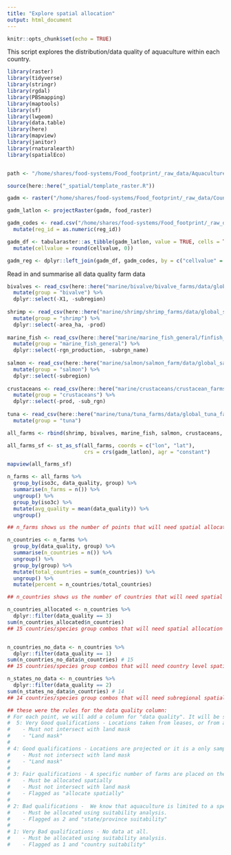 ```yaml
---
title: "Explore spatial allocation"
output: html_document
---
```


```r
knitr::opts_chunk$set(echo = TRUE)
```

This script explores the distribution/data quality of aquaculture within each country. 

```r
library(raster)
library(tidyverse)
library(stringr)
library(rgdal)
library(PBSmapping)
library(maptools)
library(sf)
library(lwgeom)
library(data.table)
library(here)
library(mapview)
library(janitor)
library(rnaturalearth)
library(spatialEco)


path <- "/home/shares/food-systems/Food_footprint/_raw_data/Aquaculture_locations"

source(here::here("_spatial/template_raster.R"))
```


```r

gadm <- raster("/home/shares/food-systems/Food_footprint/_raw_data/Country_regions/gadm36mol_pyfill_10km.tif")

gadm_latlon <- projectRaster(gadm, food_raster)

gadm_codes <- read.csv("/home/shares/food-systems/Food_footprint/_raw_data/Country_regions/gadm_reg_codes.csv") %>% 
  mutate(reg_id = as.numeric(reg_id))

```

```r

gadm_df <- tabularaster::as_tibble(gadm_latlon, value = TRUE, cells = TRUE) %>% 
  mutate(cellvalue = round(cellvalue, 0))

gadm_reg <- dplyr::left_join(gadm_df, gadm_codes, by = c("cellvalue" = "reg_id"))

```

Read in and summarise all data quality farm data 
```r
bivalves <- read_csv(here::here("marine/bivalve/bivalve_farms/data/global_bivalve_farm_lat_lon_data_quality.csv")) %>%
  mutate(group = "bivalve") %>%
  dplyr::select(-X1, -subregion)
  
shrimp <- read_csv(here::here("marine/shrimp/shrimp_farms/data/global_shrimp_farm_lat_lon_data_quality.csv")) %>%
  mutate(group = "shrimp") %>%
  dplyr::select(-area_ha, -prod)
  
marine_fish <- read_csv(here::here("marine/marine_fish_general/finfish_farms/data/global_finfish_farm_lat_lon_data_quality.csv")) %>%
  mutate(group = "marine_fish_general") %>%
  dplyr::select(-rgn_production, -subrgn_name)
  
salmon <- read_csv(here::here("marine/salmon/salmon_farm/data/global_salmon_farm_lat_lon_quality.csv")) %>%
  mutate(group = "salmon") %>%
  dplyr::select(-subregion)
  
crustaceans <- read_csv(here::here("marine/crustaceans/crustacean_farms/data/global_crustacean_farm_lat_lon_data_quality.csv")) %>%
  mutate(group = "crustaceans") %>%
  dplyr::select(-prod, -sub_rgn)
  
tuna <- read_csv(here::here("marine/tuna/tuna_farms/data/global_tuna_farm_lat_lon_data_quality.csv")) %>%
  mutate(group = "tuna") 

all_farms <- rbind(shrimp, bivalves, marine_fish, salmon, crustaceans, tuna)

all_farms_sf <- st_as_sf(all_farms, coords = c("lon", "lat"), 
                         crs = crs(gadm_latlon), agr = "constant")

mapview(all_farms_sf)

n_farms <- all_farms %>%
  group_by(iso3c, data_quality, group) %>%
  summarise(n_farms = n()) %>%
  ungroup() %>%
  group_by(iso3c) %>%
  mutate(avg_quality = mean(data_quality)) %>%
  ungroup()

## n_farms shows us the number of points that will need spatial allocation within each country according to our new rules (any of the rows that score 3. Those that score 1 or 2, will need some sort of suitability analysis.)

n_countries <- n_farms %>%
  group_by(data_quality, group) %>%
  summarise(n_countries = n()) %>%
  ungroup() %>%
  group_by(group) %>%
  mutate(total_countries = sum(n_countries)) %>%
  ungroup() %>%
  mutate(percent = n_countries/total_countries)

## n_countries shows us the number of countries that will need spatial allocation within each species group according to our new rules (any of the rows that score 3 in the data quality column. Those that score 1 or 2, will need some sort of suitability analysis, based on country or provice/state.)

n_countries_allocated <- n_countries %>%
  dplyr::filter(data_quality == 3)
sum(n_countries_allocated$n_countries)
## 15 countries/species group combos that will need spatial allocation according to our rules (7-10km to port, depth requirements)


n_countries_no_data <- n_countries %>%
  dplyr::filter(data_quality == 1)
sum(n_countries_no_data$n_countries) # 15
## 15 countries/species group combos that will need country level spatial allocation according to our rules (7-10km to port, depth requirements)

n_states_no_data <- n_countries %>%
  dplyr::filter(data_quality == 2)
sum(n_states_no_data$n_countries) # 14
## 14 countries/species group combos that will need subregional spatial allocation according to our rules (7-10km to port, depth requirements)

## these were the rules for the data quality column: 
# For each point, we will add a column for "data quality". It will be scored as very good (5), good (4), fair (3), bad (2), and very bad (1). 
#  5: Very Good qualifications - Locations taken from leases, or from a map with specific locations
#    - Must not intersect with land mask
#    - "Land mask"
# 
# 4: Good qualifications - Locations are projected or it is a only sample of total locations
#    - Must not intersect with land mask
#    - "Land mask"
# 
# 3: Fair qualifications - A specific number of farms are placed on the coast, without knowing exact locations. 
#    - Must be allocated spatially
#    - Must not intersect with land mask
#    - Flagged as "allocate spatially"
# 
# 2: Bad qualifications -  We know that aquaculture is limited to a specific subregion/state, but do not know how many or where the farms are. 
#    - Must be allocated using suitability analysis.
#    - Flagged as 2 and "state/province suitability"
# 
# 1: Very Bad qualifications - No data at all.
#    - Must be allocated using suitability analysis.
#    - Flagged as 1 and "country suitability"  
```




